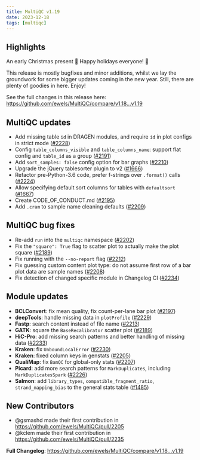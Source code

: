 ---
title: MultiQC v1.19
date: 2023-12-18
tags: [multiqc]
---

## Highlights

An early Christmas present 🎁 Happy holidays everyone! 🎄

This release is mostly bugfixes and minor additions, whilst we lay the groundwork for some bigger updates coming in the new year. Still, there are plenty of goodies in here. Enjoy!

See the full changes in this release here: https://github.com/ewels/MultiQC/compare/v1.18...v1.19

## MultiQC updates

- Add missing table `id` in DRAGEN modules, and require `id` in plot configs in strict mode ([#2228](https://github.com/ewels/MultiQC/pull/2228))
- Config `table_columns_visible` and `table_columns_name`: support flat config and `table_id` as a group ([#2191](https://github.com/ewels/MultiQC/pull/2191))
- Add `sort_samples: false` config option for bar graphs ([#2210](https://github.com/ewels/MultiQC/pull/2210))
- Upgrade the jQuery tablesorter plugin to v2 ([#1666](https://github.com/ewels/MultiQC/pull/1666))
- Refactor pre-Python-3.6 code, prefer f-strings over `.format()` calls ([#2224](https://github.com/ewels/MultiQC/pull/2224))
- Allow specifying default sort columns for tables with `defaultsort` ([#1667](https://github.com/ewels/MultiQC/pull/1667))
- Create CODE_OF_CONDUCT.md ([#2195](https://github.com/ewels/MultiQC/pull/2195))
- Add `.cram` to sample name cleaning defaults ([#2209](https://github.com/ewels/MultiQC/pull/2209))

## MultiQC bug fixes

- Re-add `run` into the `multiqc` namespace ([#2202](https://github.com/ewels/MultiQC/pull/2202))
- Fix the `"square": True` flag to scatter plot to actually make the plot square ([#2189](https://github.com/ewels/MultiQC/pull/2189))
- Fix running with the `--no-report` flag ([#2212](https://github.com/ewels/MultiQC/pull/2212))
- Fix guessing custom content plot type: do not assume first row of a bar plot data are sample names ([#2208](https://github.com/ewels/MultiQC/pull/2208))
- Fix detection of changed specific module in Changelog CI ([#2234](https://github.com/ewels/MultiQC/pull/2234))

## Module updates

- **BCLConvert**: fix mean quality, fix count-per-lane bar plot ([#2197](https://github.com/ewels/MultiQC/pull/2197))
- **deepTools**: handle missing data in `plotProfile` ([#2229](https://github.com/ewels/MultiQC/pull/2229))
- **Fastp**: search content instead of file name ([#2213](https://github.com/ewels/MultiQC/pull/2213))
- **GATK**: square the `BaseRecalibrator` scatter plot ([#2189](https://github.com/ewels/MultiQC/pull/2189))
- **HiC-Pro**: add missing search patterns and better handling of missing data ([#2233](https://github.com/ewels/MultiQC/pull/2233))
- **Kraken**: fix `UnboundLocalError` ([#2230](https://github.com/ewels/MultiQC/pull/2230))
- **Kraken**: fixed column keys in genstats ([#2205](https://github.com/ewels/MultiQC/pull/2205))
- **QualiMap**: fix `BamQC` for global-only stats ([#2207](https://github.com/ewels/MultiQC/pull/2207))
- **Picard**: add more search patterns for `MarkDuplicates`, including `MarkDuplicatesSpark` ([#2226](https://github.com/ewels/MultiQC/pull/2226))
- **Salmon**: add `library_types`, `compatible_fragment_ratio`, `strand_mapping_bias` to the general stats table ([#1485](https://github.com/ewels/MultiQC/pull/1485))

## New Contributors
* @gsmashd made their first contribution in https://github.com/ewels/MultiQC/pull/2205
* @kclem made their first contribution in https://github.com/ewels/MultiQC/pull/2235

**Full Changelog**: https://github.com/ewels/MultiQC/compare/v1.18...v1.19
